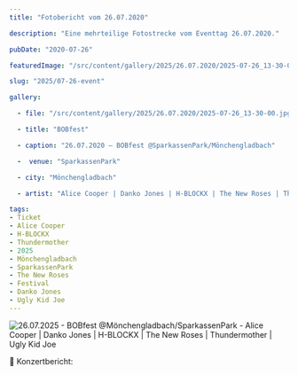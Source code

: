 ```yaml
---
title: "Fotobericht vom 26.07.2020"

description: "Eine mehrteilige Fotostrecke vom Eventtag 26.07.2020."

pubDate: "2020-07-26"

featuredImage: "/src/content/gallery/2025/26.07.2020/2025-07-26_13-30-00.jpg"

slug: "2025/07-26-event"

gallery:

  - file: "/src/content/gallery/2025/26.07.2020/2025-07-26_13-30-00.jpg"

  - title: "BOBfest"

  - caption: "26.07.2020 – BOBfest @SparkassenPark/Mönchengladbach"

  -  venue: "SparkassenPark"

  - city: "Mönchengladbach"

  - artist: "Alice Cooper | Danko Jones | H-BLOCKX | The New Roses | Thundermother | Ugly Kid Joe"

tags:
- Ticket
- Alice Cooper
- H-BLOCKX
- Thundermother
- 2025
- Mönchengladbach
- SparkassenPark
- The New Roses
- Festival
- Danko Jones
- Ugly Kid Joe
---
```


![26.07.2025 - BOBfest @Mönchengladbach/SparkassenPark - Alice Cooper | Danko Jones | H-BLOCKX | The New Roses | Thundermother | Ugly Kid Joe](./src/content/gallery/2025/07-26/2025-07-26_13-30-00.jpg)

🎤 Konzertbericht:
